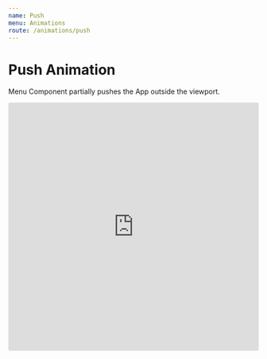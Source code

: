 ```yaml
---
name: Push
menu: Animations
route: /animations/push
---
```


# Push Animation

Menu Component partially pushes the App outside the viewport.

<iframe
  src="https://codesandbox.io/embed/animation-push-e3p3g?fontsize=14&hidenavigation=1&theme=dark"
  style="width:100%; height:500px; border:0; border-radius: 4px; overflow:hidden;"
  title="animation-push"
  allow="geolocation; microphone; camera; midi; vr; accelerometer; gyroscope; payment; ambient-light-sensor; encrypted-media; usb"
  sandbox="allow-modals allow-forms allow-popups allow-scripts allow-same-origin"
/>
